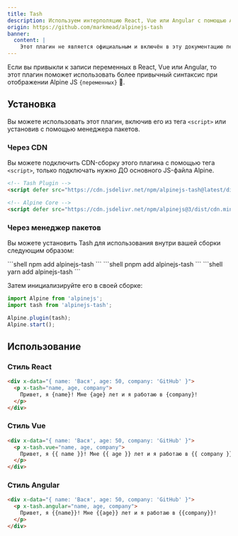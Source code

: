 ```yaml
---
title: Tash
description: Используем интерполяцию React, Vue или Angular с помощью Alpine JS
origin: https://github.com/markmead/alpinejs-tash
banner:
  content: |
    Этот плагин не является официальным и включён в эту документацию переводчиком.
---
```


Если вы привыкли к записи переменных в React, Vue или Angular, то этот плагин поможет использовать более привычный синтаксис при отображении Alpine JS `{переменных}` 🚀.

## Установка

Вы можете использовать этот плагин, включив его из тега `<script>` или установив с помощью менеджера пакетов.

### Через CDN

Вы можете подключить CDN-сборку этого плагина с помощью тега `<script>`, только подключать нужно ДО основного JS-файла Alpine.

```html
<!-- Tash Plugin -->
<script defer src="https://cdn.jsdelivr.net/npm/alpinejs-tash@latest/dist/tash.min.js"></script>

<!-- Alpine Core -->
<script defer src="https://cdn.jsdelivr.net/npm/alpinejs@3/dist/cdn.min.js"></script>
```

### Через менеджер пакетов

Вы можете установить Tash для использования внутри вашей сборки следующим образом:


<Tabs>
  <TabItem label="npm">
    ```shell
    npm add alpinejs-tash
    ```
  </TabItem>
  <TabItem label="pnpm">
    ```shell
    pnpm add alpinejs-tash
    ```
  </TabItem>
  <TabItem label="yarn">
    ```shell
    yarn add alpinejs-tash
    ```
  </TabItem>
</Tabs>

Затем инициализируйте его в своей сборке:

```js {2, 4}
import Alpine from 'alpinejs';
import tash from 'alpinejs-tash';

Alpine.plugin(tash);
Alpine.start();
```

## Использование

### Стиль React

```html live "x-tash"
<div x-data="{ name: 'Вася', age: 50, company: 'GitHub' }">
  <p x-tash="name, age, company">
    Привет, я {name}! Мне {age} лет и я работаю в {company}!
  </p>
</div>
```

### Стиль Vue

```html live "x-tash"
<div x-data="{ name: 'Вася', age: 50, company: 'GitHub' }">
  <p x-tash.vue="name, age, company">
    Привет, я {{ name }}! Мне {{ age }} лет и я работаю в {{ company }}!
  </p>
</div>
```

### Стиль Angular

```html live "x-tash"
<div x-data="{ name: 'Вася', age: 50, company: 'GitHub' }">
  <p x-tash.angular="name, age, company">
    Привет, я {{name}}! Мне {{age}} лет и я работаю в {{company}}!
  </p>
</div>
```
